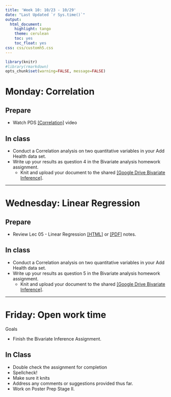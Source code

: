 ```yaml
---
title: 'Week 10: 10/23 - 10/29'
date: "Last Updated `r Sys.time()`"
output:
  html_document:
    highlight: tango
    theme: cerulean
    toc: yes
    toc_float: yes
css: css/customh5.css
---
```


```r
library(knitr)
#library(rmarkdown)
opts_chunk$set(warning=FALSE, message=FALSE) 
```


# Monday: Correlation 


## Prepare 
* Watch PDS [[Correlation]](https://www.youtube.com/watch?v=qBwjKfytls8&list=PLDEF0B9CBD27AD37E&index=60) video

## In class

* Conduct a Correlation analysis on two quantitative variables in your Add Health data set. 
* Write up your results as question 4 in the Bivariate analysis homework assignment.
    - Knit and upload your document to the shared [[Google Drive Bivariate Inference]](https://drive.google.com/drive/folders/0B83Z8_sNw3KPWGQxU1FsNm1DcG8?usp=sharing). 

----

# Wednesday: Linear Regression


## Prepare
* Review Lec 05 - Linear Regression [[HTML]](docs/lec05_LinReg.html) or [[PDF]](docs/lec05_LinReg.pdf) notes. 

## In class

* Conduct a Correlation analysis on two quantitative variables in your Add Health data set. 
* Write up your results as question 5 in the Bivariate analysis homework assignment.
    - Knit and upload your document to the shared [[Google Drive Bivariate Inference]](https://drive.google.com/drive/folders/0B83Z8_sNw3KPWGQxU1FsNm1DcG8?usp=sharing). 

----

# Friday: Open work time

Goals

* Finish the Bivariate Inference Assignment. 

## In Class

* Double check the assignment for completion
* Spellcheck!
* Make sure it knits
* Address any comments or suggestions provided thus far. 
* Work on Poster Prep Stage II. 